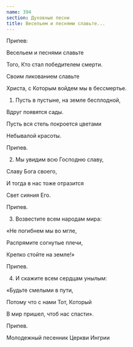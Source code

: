 ```yaml
---
name: 394
section: Духовные песни
title: Весельем и песнями славьте...
---
```

Припев:

Весельем и песнями славьте

Того, Кто стал победителем смерти.

Своим ликованием славьте

Христа, с Которым войдем мы в бессмертье.


1. Пусть в пустыне, на земле бесплодной,

Вдруг появятся сады.

Пусть вся степь покроется цветами

Небывалой красоты.


Припев.


2. Мы увидим всю Господню славу,

Славу Бога своего,

И тогда в нас тоже отразится

Свет сияния Его.


Припев.


3. Возвестите всем народам мира:

«Не погибнем мы во мгле,

Распрямите согнутые плечи,

Крепко стойте на земле!»


Припев.


4. И скажите всем сердцам унылым:

«Будьте смелыми в пути,

Потому что с нами Тот, Который

В мир пришел, чтоб нас спасти».


Припев.


Молодежный песенник Церкви Ингрии